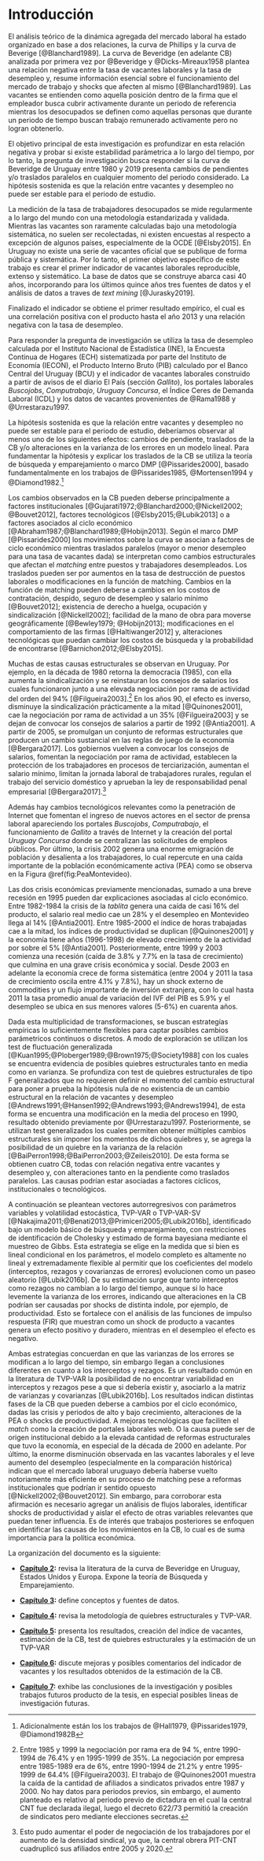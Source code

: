 # Introducción {#intro}

<!-- Presentación de la CB, componentes y su utilización -->
El análisis teórico de la dinámica agregada del mercado laboral ha estado organizado en base a dos relaciones, la curva de Phillips y la curva de Beverige [@Blanchard1989]. La curva de Beveridge (en adelante CB) analizada por primera vez por @Beveridge y @Dicks-Mireaux1958 plantea una relación negativa entre la tasa de vacantes laborales y la tasa de desempleo y, resume información esencial sobre el funcionamiento del mercado de trabajo y shocks que afecten al mismo [@Blanchard1989]. Las vacantes se entienden como aquella posición dentro de la firma que el empleador busca cubrir activamente durante un periodo de referencia mientras los desocupados se definen como aquellas personas que durante un periodo de tiempo buscan trabajo remunerado activamente pero no logran obtenerlo.<!-- ^[Ambas variables suelen ser normalizadas por la población económicamente activa (PEA), personas que pertenecer a la población en edad de trabajar (PET) y buscar hacerlo activamente.] -->

El objetivo principal de esta investigación es profundizar en esta relación negativa y probar si existe estabilidad parámetrica a lo largo del tiempo, por lo tanto, la pregunta de investigación busca responder si la curva de Beveridge de Uruguay entre 1980 y 2019 presenta cambios de pendientes y/o traslados paralelos en cualquier momento del periodo considerado. La hipótesis sostenida es que la relación entre vacantes y desempleo no puede ser estable para el periodo de estudio.

La medición de la tasa de trabajadores desocupados se mide regularmente a lo largo del mundo con una metodología estandarizada y validada. Mientras las vacantes <!-- Las vacantes se utilizan como proxy de la demanda laboral y se cuantifican mediante los avisos laborales publicados en la prensa o portales de Internet.  --> son raramente calculadas bajo una metodología sistemática, no suelen ser recolectadas, ni existen encuestas al respecto a excepción de algunos países, especialmente de la OCDE [@Elsby2015].<!-- ^[Una explicación es que la recolección y medición de vacantes es una tarea compleja para las oficinas estadísticas encargadas de recabar dicha información, debido a la difícil definición de qué es una vacante y cuando una empresa identifica que existen vacantes y buscan llenarla [@Elsby2015].] --> En Uruguay no existe una serie de vacantes oficial que se publique de forma pública y sistemática. Por lo tanto, el primer objetivo específico de este trabajo es crear el primer indicador de vacantes laborales reproducible, extenso y sistemático. La base de datos que se construye abarca casi 40 años, incorporando para los últimos quince años tres fuentes de datos y el análisis de datos a traves de _text mining_ [@Jurasky2019].

<!-- Pregunta de investigación -->
Finalizado el indicador se obtiene el primer resultado empírico, el cual es una correlación positiva con el producto hasta el año 2013 y una relación negativa con la tasa de desempleo. 
<!-- El objetivo principal de esta investigación es profundizar en esta relación negativa y probar si existe estabilidad parámetrica a lo largo del tiempo, por lo tanto, la pregunta de investigación busca responder si la curva de Beveridge de Uruguay entre 1980 y 2019 presenta cambios de pendientes y/o traslados paralelos en cualquier momento del periodo considerado. -->

<!-- Fuentes de datos -->
Para responder la pregunta de investigación se utiliza la tasa de desempleo calculada por el Instituto Nacional de Estadística (INE), la Encuesta Continua de Hogares (ECH) sistematizada por parte del Instituto de Economía (IECON), el Producto Interno Bruto (PIB) calculado por el Banco Central del Uruguay (BCU) y el indicador de vacantes laborales construido a partir de avisos de el diario El País (sección _Gallito_), los portales laborales _Buscojobs_, _Computrabajo_, _Uruguay Concursa_, el Índice Ceres de Demanda Laboral (ICDL) y los datos de vacantes provenientes de @Rama1988 y @Urrestarazu1997.

<!-- Explicación de la hipótesis (fundamentos teóricos)-->
La hipótesis sostenida es que la relación entre vacantes y desempleo no puede ser estable para el periodo de estudio, deberíamos observar al menos uno de los siguientes efectos: cambios de pendiente, traslados de la CB y/o alteraciones en la varianza de los errores en un modelo lineal. <!-- Esta parte debería mejorar la redacción --> Para fundamentar la hipótesis y explicar los traslados de la CB se utiliza la teoría de búsqueda y emparejamiento o marco DMP [@Pissarides2000], basado fundamentalmente en los trabajos de @Pissarides1985, @Mortensen1994 y @Diamond1982.^[Adicionalmente están los los trabajos de @Hall1979, @Pissarides1979, @Diamond1982B]

Los cambios observados en la CB pueden deberse principalmente a factores institucionales [@Gujarati1972;@Blanchard2000;@Nickell2002; @Bouvet2012], factores tecnológicos [@Elsby2015;@Lubik2013] o a factores asociados al ciclo económico [@Abraham1987;@Blanchard1989;@Hobijn2013]. Según el marco DMP [@Pissarides2000] los movimientos sobre la curva se asocian a factores de ciclo económico mientras traslados paralelos (mayor o menor desempleo para una tasa de vacantes dada) se interpretan como cambios estructurales que afectan el _matching_ entre puestos y trabajadores desempleados.<!-- Falta hablar de los movimientos (ej, shock de demanda, de oferta, sectoriales) --> Los traslados pueden ser por aumentos en la tasa de destrucción de puestos laborales o modificaciones en la función de matching. Cambios en la función de matching pueden deberse a cambios en los costos de contratación, despido, seguro de desempleo y salario mínimo [@Bouvet2012]; existencia de derecho a huelga, ocupación y sindicalización [@Nickell2002]; facilidad de la mano de obra para moverse geográficamente [@Bewley1979; @Hobijn2013]; modificaciones en el comportamiento de las firmas [@Haltiwanger2012] y, alteraciones tecnológicas que puedan cambiar los costos de búsqueda y la probabilidad de encontrarse [@Barnichon2012;@Elsby2015].

<!-- Reescribir, primero factores institucionales, luego tecnológicos y finalmente cíclicos. -->
<!-- Según el marco DMP los movimientos sobre la curva se asocian a factores de ciclo económico mientras traslados paralelos (mayor o menor desempleo para una tasa de vacantes dada) se interpretan como cambios estructurales que afectan el _matching_ entre puestos y trabajadores desempleados [@Bouvet2012]. Los traslados pueden ser por aumentos en la tasa de destrucción de puestos laborales o modificaciones en la función de matching. Cambios en la función de matching pueden deberse a cambios en los costos de contratación y despido, salario mínimo, existencia de derecho a huelga y ocupación, sindicalización, facilidad de la mano de obra para moverse geográficamente (cambios en la PEA), modificaciones en las habilidades de los trabajadores y alteraciones tecnológicas que puedan cambiar los costos de búsqueda y la probabilidad de encontrarse, como la creación de portales laborales en Internet. <!-- Falta una explicación de los cambios de ciclo económico -->

<!-- Explicación de la hipótesis fundamentos empíricos: estructurales y ciclo -->
Muchas de estas causas estructurales se observan en Uruguay. Por ejemplo, en la década de 1980 retorna la democracia (1985), con ella aumenta la sindicalización y se reinstauran los consejos de salarios los cuales funcionaron junto a una elevada negociación por rama de actividad del orden del 94% [@Filgueira2003].^[Entre 1985 y 1999 la negociación por rama era de 94 %, entre 1990-1994 de 76.4% y en 1995-1999 de 35%. La negociación por empresa entre 1985-1989 era de 6%, entre 1990-1994 de 21.2% y entre 1995-1999 de 64.4% [@Filgueira2003]. El trabajo de @Quinones2001 muestra la caída de la cantidad de afiliados a sindicatos privados entre 1987 y 2000. No hay datos para periodos previos, sin embargo, el aumento planteado es relativo al periodo previo de dictadura en el cual la central CNT fue declarada ilegal, luego el decreto 622/73 permitió la creación de sindicatos pero mediante elecciones secretas.] En los años 90, el efecto es inverso, disminuye la sindicalización prácticamente a la mitad [@Quinones2001], cae la negociación por rama de actividad a un 35% [@Filgueira2003] y se dejan de convocar los consejos de salarios a partir de 1992 [@Antia2001]. A partir de 2005, se promulgan un conjunto de reformas estructurales que producen un cambio sustancial en las reglas de juego de la economía [@Bergara2017]. Los gobiernos vuelven a convocar los consejos de salarios, fomentan la negociación por rama de actividad, establecen la protección de los trabajadores en procesos de terciarización, aumentan el salario mínimo, limitan la jornada laboral de trabajadores rurales, regulan el trabajo del servicio doméstico y aprueban la ley de responsabilidad penal empresarial [@Bergara2017].^[Esto pudo aumentar el poder de negociación de los trabajadores por el aumento de la densidad sindical, ya que, la central obrera PIT-CNT cuadruplicó sus afiliados entre 2005 y 2020.] 

Además hay cambios tecnológicos relevantes como la penetración de Internet que fomentan el ingreso de nuevos actores en el sector de prensa laboral apareciendo los portales _Buscojobs_, _Computrabajo_, <!-- ^[Dichos portales comienzan a funcionar formalmente en Uruguay a partir de 2003 en el caso de _Computrabajo_ y 2007 _Buscojobs_, aunque en torno a 2009-2010 comienzan a tener un nivel de actividad relevante]  --> el funcionamiento de _Gallito_ a través de Internet y la creación del portal _Uruguay Concursa_ donde se centralizan las solicitudes de empleos públicos. Por último, la crisis 2002 genera una enorme emigración de población y desalienta a los trabajadores, lo cual repercute en una caída importante de la población económicamente activa (PEA) como se observa en la Figura \@ref(fig:PeaMontevideo).

<!-- Causas cíclicas luego --> Las dos crisis económicas previamente mencionadas, sumado a una breve recesión en 1995 pueden dar explicaciones asociadas al ciclo económico. Entre 1982-1984 la crisis de la _tablita_ genera una caída de casi 16% del producto, el salario real medio cae un 28% y el desempleo en Montevideo llega al 14% [@Antia2001]. Entre 1985-2000 el índice de horas trabajadas cae a la mitad, los índices de productividad se duplican [@Quinones2001] y la economía tiene años (1996-1998) de elevado crecimiento de la actividad por sobre el 5% [@Antia2001]. Posteriormente, entre 1999 y 2003 comienza una recesión (caída de 3.8% y 7.7% en la tasa de crecimiento) que culmina en una grave crisis económica y social. Desde 2003 en adelante la economía crece de forma sistemática (entre 2004 y 2011 la tasa de crecimiento oscila entre 4.1% y 7.8%), hay un shock externo de commodities y un flujo importante de inversión extranjera, con lo cual hasta 2011 la tasa promedio anual de variación del IVF del PIB es 5.9% y el desempleo se ubica en sus menores valores (5-6%) en cuarenta años.

Dada esta multiplicidad de transformaciones, se buscan estrategías empíricas lo suficientemente flexibles para captar posibles cambios parámetricos continuos o discretos. <!-- Los test de fluctuación generalizada [@Kuan1995;@Ploberger1989;@Brown1975;@Society1988] y los test basados en el estadístico F [@Andrews1993;@Andrews1994;@Hansen1992] --> A modo de exploración se utilizan los test de fluctuación generalizada [@Kuan1995;@Ploberger1989;@Brown1975;@Society1988] con los cuales se encuentra evidencia de posibles quiebres estructurales tanto en media como en varianza. Se profundiza con test de quiebres estructurales de tipo F generalizados que no requieren definir el momento del cambio estructural para poner a prueba la hipótesis nula de no existencia de un cambio estructural en la relación de vacantes y desempleo [@Andrews1991;@Hansen1992;@Andrews1993;@Andrews1994], de esta forma se encuentra una modificación en la media del proceso en 1990, resultado obtenido previamente por @Urrestarazu1997. Posteriormente, se utilizan test generalizados los cuales permiten obtener múltiples cambios estructurales sin imponer los momentos de dichos quiebres y, se agrega la posibilidad de un quiebre en la varianza de la relación [@BaiPerron1998;@BaiPerron2003;@Zeileis2010]. De esta forma se obtienen cuatro CB, todas con relación negativa entre vacantes y desempleo y, con alteraciones tanto en la pendiente como traslados paralelos. Las causas podrían estar asociadas a factores cíclicos, institucionales o tecnológicos.

A continuación se pleantean vectores autorregresivos con parámetros variables y volatilidad estocástica, TVP-VAR o TVP-VAR-SV [@Nakajima2011;@Benati2013;@Primiceri2005;@Lubik2016b], identificado bajo un modelo básico de búsqueda y emparejamiento, con restricciones de identificación de Cholesky y estimado de forma bayesiana mediante el muestreo de Gibbs. Esta estrategia se elige en la medida que si bien es lineal condicional en los parámetros, el modelo completo es altamente no lineal y extremadamente flexible al permitir que los coeficientes del modelo (interceptos, rezagos y covarianzas de errores) evolucionen como un paseo aleatorio [@Lubik2016b]. De su estimación surge que tanto interceptos como rezagos no cambian a lo largo del tiempo, aunque si lo hace levemente la varianza de los errores, indicando que alteraciones en la CB podrían ser causadas por shocks de distinta indole, por ejemplo, de productividad. Esto se fortalece con el análisis de las funciones de impulso respuesta (FIR) que muestran como un shock de producto a vacantes genera un efecto positivo y duradero, mientras en el desempleo el efecto es negativo.

Ambas estrategias concuerdan en que las varianzas de los errores se modifican a lo largo del tiempo, sin embargo llegan a conclusiones diferentes en cuanto a los interceptos y rezagos. Es un resultado común en la literatura de TVP-VAR la posibilidad de no encontrar variabilidad en interceptos y rezagos pese a que si debería existir y, asociarlo a la matriz de varianzas y covarianzas [@Lubik2016b]. Los resultados indican distintas fases de la CB que pueden deberse a cambios por el ciclo económico, dadas las crisis y periodos de alto y bajo crecimiento, alteraciones de la PEA o shocks de productividad. A mejoras tecnológicas que faciliten el _match_ como la creación de portales laborales web. O la causa puede ser de origen institucional debido a la elevada cantidad de reformas estructurales que tuvo la economía, en especial de la década de 2000 en adelante. Por último, la enorme disminución observada en las vacantes laborales y el leve aumento del desempleo (especialmente en la comparación histórica) indican que el mercado laboral uruguayo debería haberse vuelto notoriamente más eficiente en su proceso de matching pese a reformas institucionales que podrían ir sentido opuesto [@Nickell2002;@Bouvet2012]. Sin embargo, para corroborar esta afirmación es necesario agregar un análisis de flujos laborales, identificar shocks de productividad y aislar el efecto de otras variables relevantes que puedan tener influencia. Es de interés que trabajos posteriores se enfoquen en identificar las causas de los movimientos en la CB, lo cual es de suma importancia para la política económica.

<!-- Por ejemplo, en la década de los noventa Uruguay transitó una apertura de su cuenta corriente y de capitales lo cual genero un efecto relevante en el mercado laboral, ya que, las empresas locales no fueron capaces de competir con los productos importados, siendo un periodo de crecimiento económico y alto desempleo [@Antia2001]. El gobierno dejó de participar de los consejos de salarios a partir de 1992 dando libertad de acción a la negociación entre empresas y trabajadores [@Antia2001]. Fue una clara promoción a la negociación por empresa en contraposición a la negociación por rama de actividad, mientras la primera aumento de forma considerable la segunda cayó abruptamente [@Filgueira2003].  -->

<!-- La hipótesis se fundamenta en las transformaciones mencionadas, ya que, según -->
<!-- el marco DMP shocks o cambios estructurales en la economía generan corrimientos -->
<!-- de la curva, debido a un aumento o disminución del mismatch. Al igual que políticas -->
<!-- públicas de carácter institucional que busquen aumentar la efectividad del match en -->
<!-- el mercado laboral volviéndolo más eficiente (Elsby et al., 2015; Rodenburg, 2007) o -->
<!-- modificaciones tecnológicas que puedan cambiar los costos de búsqueda tanto para -->
<!-- trabajadores como empresas así como la probabilidad de encontrarse -->

<!-- @Elsby2015 muestran que la CB se utiliza a nivel macroeconómico como un marco de análisis para el entendimiento de los mercados laborales tanto a nivel agregado como desagregado, para el análisis de la volatilidad y la naturaleza de los shocks que generan las fluctuaciones del mercado laboral, la coexistencia de desempleo y vacantes y como una aproximación al proceso de matching y eficiencia del mercado laboral^[Por si sola la CB solo puede ser una aproximación a la eficiencia del mercado laboral puesto que es necesario ampliar el análisis y tomar en cuenta los flujos de trabajadores, tanto la creación como la destrucción de puestos laborales]. -->


<!-- El matching se fundamenta en el marco DMP -->
<!-- El proceso de matching se relaciona con los diferentes componentes del desempleo, estructural y friccional\footnote{El desempleo cíclico o keyneasiano, se asocia al desempleo generado por el ciclo económico. En nuestro caso, no es necesario agregar esta categoría puesto que lo analizamos de la misma forma que el desempleo estructural, como movimientos sobre la CB}, los cuales puede ser analizados mediante la CB a través del marco DMP. -->

<!-- Análisis de los distintos tipos de desempleo, relacionar a las reformas uruguayas -->
<!-- El desempleo friccional refiere a personas que buscan trabajo o un cambio laboral\footnote{Esta clase de desempleo se dice que es intrínsecamente voluntario. Sin embargo, el motivo por el cual el sujeto busca o cambia de trabajo se asocia a situaciones involuntarias.}. Se ve afectado por modificaciones en la función de matching o aumentos en la tasa de destrucción de puestos laborales. Esto puede ser interpretado como alteraciones en la eficiencia laboral generando traslados paralelos de la CB, un corrimiento hacia el origen implicaría una mejora del match (un traslado hacia afuera un empeoramiento). Causas de cambios en la función de matching pueden ser los costos de contratación y despido, modificaciones sobre el salario mínimo, la existencia de derecho a huelga y ocupación, la sindicalización, la facilidad de la mano de obra para moverse geográficamente (cambios en la PEA), modificaciones en las habilidades de los trabajadores y creación de portales laborales en Internet que disminuyan el tiempo de búsqueda. -->

<!-- El desempleo estructural es la discordancia entre habilidades ofrecidas por trabajadores y demandadas por firmas. Se asocia a cambios tecnológicos (shocks de productividad) los cuales requieren menor nivel de empleo y una demanda laboral por habilidades que el trabajador no puede ofrecer generando un exceso de oferta laboral. Esto implica mayor tasa de desempleo y menor cantidad de vacantes laborales o sea movimientos sobre la CB. El lugar donde nos encontramos sobre la curva puede estar indicando en que parte del ciclo económico se sitúa la economía. Si la posición es un punto con altas vacantes y bajo desempleo sería una etapa expansiva, en caso contrario una fase recesiva\footnote{Lo cual explicaría el desempleo de cíclico}. -->

<!-- Por ejemplo, en la década de los noventa Uruguay transitó una apertura de su cuenta corriente y de capitales lo cual genero un efecto relevante en el mercado laboral, ya que, las empresas locales no fueron capaces de competir con los productos importados, siendo un periodo de crecimiento económico y alto desempleo [@Antia2001]. El gobierno dejó de participar de los consejos de salarios a partir de 1992 dando libertad de acción a la negociación entre empresas y trabajadores [@Antia2001]. Fue una clara promoción a la negociación por empresa en contraposición a la negociación por rama de actividad, mientras la primera aumento de forma considerable la segunda cayó abruptamente [@Filgueira2003].  -->

<!-- Construida la serie de vacantes, se sistematizan los datos de desempleo y se busca responder la pregunta y testear las hipótesis utilizando dos estrategias empíricas. Los test de quiebres estructurales [@Andrews1991;@Andrews1994;@BaiPerron1998;@BaiPerron2003;@Zeileis2010] con los cuales se pone a prueba la hipótesis nula de no existencia de un cambio estructural en la relación de vacantes y desempleo, estimando las CB para los periodos obtenidos. Por último, utilizando vectores autorregresivos con parámetros variables y volatilidad estocástica, TVP-VAR o TVP-VAR-SV [@Nakajima2011;@Benati2013;@Primiceri2005;@Lubik2016b], identificado bajo un modelo básico de búsqueda y emparejamiento, con restricciones de identificación de Cholesky y estimado de forma bayesiana mediante el muestreo de Gibbs. -->

La organización del documento es la siguiente:

* **[Capítulo 2](#cap:Fundamentos):** revisa la literatura de la curva de Beveridge en Uruguay, Estados Unidos y Europa. Expone la teoría de Búsqueda y Emparejamiento.

* **[Capítulo 3](#cap:Datos):** define conceptos y fuentes de datos.

* **[Capítulo 4](#cap:Metodología):** revisa la metodología de quiebres estructurales y TVP-VAR.

* **[Capítulo 5](#cap:Resultados):** presenta los resultados, creación del índice de vacantes, estimación de la CB, test de quiebres estructurales y la estimación de un TVP-VAR

* **[Capítulo 6](#cap:Discusion):** discute mejoras y posibles comentarios del indicador de vacantes y los resultados obtenidos de la estimación de la CB.

* **[Capítulo 7](#cap:Conclusiones):** exhibe las conclusiones de la investigación y posibles trabajos futuros producto de la tesis, en especial posibles lineas de investigación futuras.
